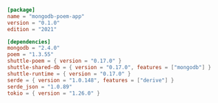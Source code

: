 ```toml Cargo.toml
[package]
name = "mongodb-poem-app"
version = "0.1.0"
edition = "2021"

[dependencies]
mongodb = "2.4.0"
poem = "1.3.55"
shuttle-poem = { version = "0.17.0" }
shuttle-shared-db = { version = "0.17.0", features = ["mongodb"] }
shuttle-runtime = { version = "0.17.0" }
serde = { version = "1.0.148", features = ["derive"] }
serde_json = "1.0.89"
tokio = { version = "1.26.0" }

```
